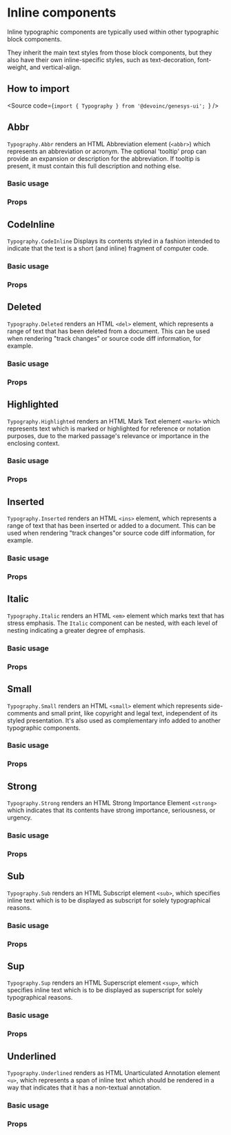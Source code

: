 

<Meta title="Components/Text/Typography/Inline" component={AbbrStories} />

# Inline components

Inline typographic components are typically used within other typographic block
components.

They inherit the main text styles from those block components, but they also
have their own inline-specific styles, such as text-decoration, font-weight, and
vertical-align.

## How to import

<Source code={`import { Typography } from '@devoinc/genesys-ui'; `} />

## Abbr

`Typography.Abbr` renders an HTML Abbreviation element (`<abbr>`) which
represents an abbreviation or acronym. The optional 'tooltip' prop can provide
an expansion or description for the abbreviation. If tooltip is present, it must
contain this full description and nothing else.

### Basic usage

<Canvas of={AbbrStories.BaseAbbr} />

### Props

<ArgTypes of={AbbrStories} />

## CodeInline

`Typography.CodeInline` Displays its contents styled in a fashion intended to
indicate that the text is a short (and inline) fragment of computer code.

### Basic usage

<Canvas of={CodeInlineStories.BaseCodeInline} />

### Props

<ArgTypes of={CodeInlineStories} />

## Deleted

`Typography.Deleted` renders an HTML `<del>` element, which represents a range
of text that has been deleted from a document. This can be used when rendering
"track changes" or source code diff information, for example.

### Basic usage

<Canvas of={DeletedStories.BaseDeleted} />

### Props

<ArgTypes of={DeletedStories} />

## Highlighted

`Typography.Highlighted` renders an HTML Mark Text element `<mark>` which
represents text which is marked or highlighted for reference or notation
purposes, due to the marked passage's relevance or importance in the enclosing
context.

### Basic usage

<Canvas of={HighlightedStories.BaseHighlighted} />

### Props

<ArgTypes of={HighlightedStories} />

## Inserted

`Typography.Inserted` renders an HTML `<ins>` element, which represents a range
of text that has been inserted or added to a document. This can be used when
rendering "track changes"or source code diff information, for example.

### Basic usage

<Canvas of={InsertedStories.BaseInserted} />

### Props

<ArgTypes of={InsertedStories} />

## Italic

`Typography.Italic` renders an HTML `<em>` element which marks text that has
stress emphasis. The `Italic` component can be nested, with each level of
nesting indicating a greater degree of emphasis.

### Basic usage

<Canvas of={ItalicStories.BaseItalic} />

### Props

<ArgTypes of={ItalicStories} />

## Small

`Typography.Small` renders an HTML `<small>` element which represents
side-comments and small print, like copyright and legal text, independent of
its styled presentation. It's also used as complementary info added to another
typographic components.

### Basic usage

<Canvas of={SmallStories.BaseSmall} />

### Props

<ArgTypes of={SmallStories} />

## Strong

`Typography.Strong` renders an HTML Strong Importance Element `<strong>` which
indicates that its contents have strong importance, seriousness, or urgency.

### Basic usage

<Canvas of={StrongStories.BaseStrong} />

### Props

<ArgTypes of={StrongStories} />

## Sub

`Typography.Sub` renders an HTML Subscript element `<sub>`, which specifies
inline text which is to be displayed as subscript for solely typographical
reasons.

### Basic usage

<Canvas of={SubStories.BaseSub} />

### Props

<ArgTypes of={SubStories} />

## Sup

`Typography.Sup` renders an HTML Superscript element `<sup>`, which specifies
inline text which is to be displayed as superscript for solely typographical
reasons.

### Basic usage

<Canvas of={SupStories.BaseSup} />

### Props

<ArgTypes of={SupStories} />

## Underlined

`Typography.Underlined` renders as HTML Unarticulated Annotation element `<u>`,
which represents a span of inline text which should be rendered in a way that
indicates that it has a non-textual annotation.

### Basic usage

<Canvas of={UnderlinedStories.BaseUnderlined} />

### Props

<ArgTypes of={UnderlinedStories} />
